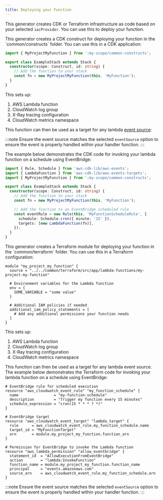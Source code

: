 ```yaml
---
title: Deploying your Function
---
```


This generator creates CDK or Terraform infrastructure as code based on your selected `iacProvider`. You can use this to deploy your function.

<Infrastructure>
<Fragment slot="cdk">
This generator creates a CDK construct for deploying your function in the `common/constructs` folder. You can use this in a CDK application:

```typescript {1, 6}
import { MyProjectMyFunction } from ':my-scope/common-constructs';

export class ExampleStack extends Stack {
  constructor(scope: Construct, id: string) {
    // Add the function to your stack
    const fn = new MyProjectMyFunction(this, 'MyFunction');
  }
}
```

This sets up:

1. AWS Lambda function
2. CloudWatch log group
3. X-Ray tracing configuration
4. CloudWatch metrics namespace

This function can then be used as a target for any lambda [event source](https://docs.powertools.aws.dev/lambda/typescript/latest/utilities/parser/):

:::note
Ensure the event source matches the selected `eventSource` option to ensure the event is properly handled within your handler function.
:::

The example below demonstrates the CDK code for invoking your lambda function on a schedule using EventBridge:

```typescript
import { Rule, Schedule } from 'aws-cdk-lib/aws-events';
import { LambdaFunction } from 'aws-cdk-lib/aws-events-targets';
import { MyProjectMyFunction } from ':my-scope/common-constructs';

export class ExampleStack extends Stack {
  constructor(scope: Construct, id: string) {
    // Add the function to your stack
    const fn = new MyProjectMyFunction(this, 'MyFunction');

    // Add the function to an EventBridge scheduled rule
    const eventRule = new Rule(this, 'MyFunctionScheduleRule', {
      schedule: Schedule.cron({ minute: '15' }),
      targets: [new LambdaFunction(fn)],
    });
  }
}
```
</Fragment>
<Fragment slot="terraform">
This generator creates a Terraform module for deploying your function in the `common/terraform` folder. You can use this in a Terraform configuration:

```hcl {2}
module "my_project_my_function" {
  source = "../../common/terraform/src/app/lambda-functions/my-project-my-function"

  # Environment variables for the Lambda function
  env = {
    SOME_VARIABLE = "some value"
  }

  # Additional IAM policies if needed
  additional_iam_policy_statements = [
    # Add any additional permissions your function needs
  ]
}
```

This sets up:

1. AWS Lambda function
2. CloudWatch log group
3. X-Ray tracing configuration
4. CloudWatch metrics namespace

This function can then be used as a target for any lambda event source. The example below demonstrates the Terraform code for invoking your lambda function on a schedule using EventBridge:

```hcl
# EventBridge rule for scheduled execution
resource "aws_cloudwatch_event_rule" "my_function_schedule" {
  name                = "my-function-schedule"
  description         = "Trigger my function every 15 minutes"
  schedule_expression = "cron(15 * * * ? *)"
}

# EventBridge target
resource "aws_cloudwatch_event_target" "lambda_target" {
  rule      = aws_cloudwatch_event_rule.my_function_schedule.name
  target_id = "MyFunctionTarget"
  arn       = module.my_project_my_function.function_arn
}

# Permission for EventBridge to invoke the Lambda function
resource "aws_lambda_permission" "allow_eventbridge" {
  statement_id  = "AllowExecutionFromEventBridge"
  action        = "lambda:InvokeFunction"
  function_name = module.my_project_my_function.function_name
  principal     = "events.amazonaws.com"
  source_arn    = aws_cloudwatch_event_rule.my_function_schedule.arn
}
```

:::note
Ensure the event source matches the selected `eventSource` option to ensure the event is properly handled within your handler function.
:::
</Fragment>
</Infrastructure>